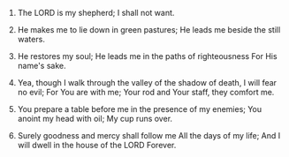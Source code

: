 
1. The LORD is my shepherd; I shall not want.

2. He makes me to lie down in green pastures; He leads me beside the still waters.

3. He restores my soul; He leads me in the paths of righteousness For His name's sake.

4. Yea, though I walk through the valley of the shadow of death, I will fear no evil; For You are with me; Your rod and Your staff, they comfort me.

5. You prepare a table before me in the presence of my enemies; You anoint my head with oil; My cup runs over.

6. Surely goodness and mercy shall follow me All the days of my life; And I will dwell in the house of the LORD Forever.


